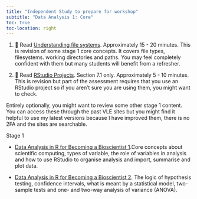 ```yaml
---
title: "Independent Study to prepare for workshop"
subtitle: "Data Analysis 1: Core"
toc: true
toc-location: right
---
```


1.  📖 Read  [Understanding file systems](https://3mmarand.github.io/comp4biosci/file_systems.html). Approximately 15 - 20 minutes. This is revision of some stage 1 core concepts. It covers file types,  filesystems.  working directories and paths. You may feel completely confident with them but many students will benefit from a refresher. 

2. 📖 Read  [RStudio Projects](https://3mmarand.github.io/comp4biosci/workflow_rstudio.html#rstudio-projects). Section 7.1 only. Approximately 5 - 10 minutes. This is revision but part of the assessment requires that you use an RStudio project so if you aren't sure you are using them, you might want to check.


Entirely optionally, you might want to review some other stage 1 content. You can access these through the past VLE sites but you might find it helpful to use my latest versions because I have improved them, there is no 2FA and the sites are searchable.


Stage 1

-   [Data Analysis in R for Becoming a Bioscientist
    1](../../r4babs1/r4babs1.html).Core
    concepts about scientific computing, types of variable, the role of
    variables in analysis and how to use RStudio to organise analysis
    and import, summarise and plot data.

-   [Data Analysis in R for Becoming a Bioscientist
    2](../../r4babs2/r4babs2.html). The
    logic of hypothesis testing, confidence intervals, what is meant by
    a statistical model, two-sample tests and one- and two-way analysis
    of variance (ANOVA). 

